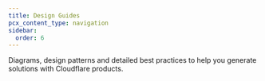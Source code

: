 ```yaml
---
title: Design Guides
pcx_content_type: navigation
sidebar:
  order: 6
---
```



<Description>

Diagrams, design patterns and detailed best practices to help you generate solutions with Cloudflare products.

</Description>

<Render file="description-of-design-guides" product="reference-architecture" /> <br />

<DirectoryListing />
